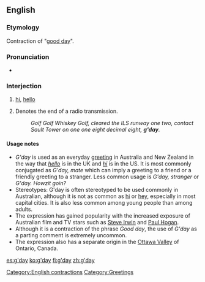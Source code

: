==English==

===Etymology===
Contraction of "[[good day]]".

===Pronunciation===
* {{IPA|/gəˈdeɪ/}}

===Interjection===
{{en-intj|pos=[[good|g’]][[day]]}}

# {{colloquial|Australia|New Zealand}} [[hi]], [[hello]]
# {{informal|North America|air traffic control}} Denotes the end of a radio transmission.
#: ''Golf Golf Whiskey Golf, cleared the ILS runway one two, contact Sault Tower on one one eight decimal eight, '''g'day'''.''

====Usage notes====
* ''G'day'' is used as an everyday [[greeting]] in Australia and New Zealand in the way that ''[[hello]]'' is in the UK and ''[[hi]]'' is in the US.  It is most commonly conjugated as ''G'day, mate'' which can imply a greeting to a friend or a friendly greeting to a stranger.  Less common usage is ''G'day, stranger'' or ''G'day.  Howzit goin?''
* Stereotypes: G'day is often stereotyped to be used commonly in Australian, although it is not as common as [[hi]] or [[hey]], especially in most capital cities.  It is also less common among young people than among adults.
* The expression has gained popularity with the increased exposure of Australian film and TV stars such as [[w:Steve Irwin|Steve Irwin]] and [[w:Paul Hogan|Paul Hogan]].
* Although it is a contraction of the phrase ''Good day'', the use of ''G'day'' as a parting comment is extremely uncommon.
* The expression also has a separate origin in the [[w:Ottawa_Valley_Twang|Ottawa Valley]] of Ontario, Canada.
[[Category:English contractions]]
[[Category:Greetings]]

[[es:g'day]]
[[ko:g'day]]
[[fi:g'day]]
[[zh:g'day]]